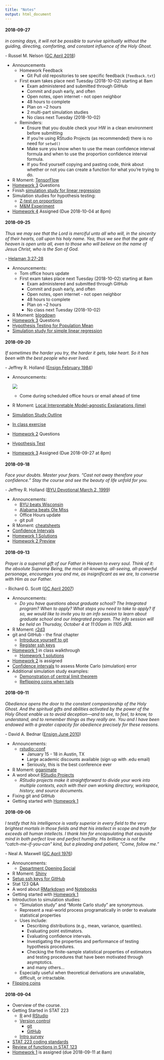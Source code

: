 ```yaml
---
title: "Notes"
output: html_document
---
```


<!--
Possible R Moments:
- Reticulate
- plumber
- opencpu



#### 2018-10-04
+ [Homework 4](hw4.html) Walkthrough

#### 2018-10-02
+ [Midterm Exam](midterm.html)
--->

#### 2018-09-27

*in coming days, it will not be possible to survive spiritually without the 
guiding, directing, comforting, and constant influence of the Holy Ghost.*

\- Russel M. Nelson ([GC April 2018](https://www.lds.org/general-conference/2018/04/revelation-for-the-church-revelation-for-our-lives?lang=eng))

+ Announcements
  + Homework Feedback
    + Git Pull old repositories to see specific feedback (`feedback.txt`)
  + First exam takes place next Tuesday (2018-10-02) starting at 8am
    + Exam administered and submitted through GitHub
    + Commit and push early, and often
    + Open notes, open internet - not open neighbor
    + 48 hours to complete
    + Plan on ~2 hours
    + 2 multi-part simulation studies
    + No class next Tuesday (2018-10-02)
  + Reminders:
    + Ensure that you double check your HW in a clean environment before submitting
    + If you're using RStudio Projects (as recommended) there is no need for `setwd()`
    + Make sure you know when to use the mean confidence interval formula and when 
    to use the proportion confidence interval formula.
    + If you find yourself copying and pasting code, think about whether or not
    you can create a function for what you're trying to do.
+ R Moment: [TensorFlow](https://tensorflow.rstudio.com)
+ [Homework 3](hw3.html) Questions
+ Finish [simulation study for linear regression](l06_regression.nb.html)
+ Simulation studies for hypothesis testing:
  + [Z-test on proportions](l07_ztest_prop.nb.html)
  + [M&M Experiment](l07_mm.nb.html)
+ [Homework 4](hw4.html) Assigned (Due 2018-10-04 at 8pm)


#### 2018-09-25

*Thus we may see that the Lord is merciful unto all who will, in the sincerity of
their hearts, call upon his holy name.
Yea, thus we see that the gate of heaven is open unto all, even to those who will 
believe on the name of Jesus Christ, who is the Son of God.*

\- [Helaman 3:27-28](https://www.lds.org/languages/eng/content/scriptures/bofm/hel/3)

+ Announcements:
  + Tom office hours update
  + First exam takes place next Tuesday (2018-10-02) starting at 8am
    + Exam administered and submitted through GitHub
    + Commit and push early, and often
    + Open notes, open internet - not open neighbor
    + 48 hours to complete
    + Plan on ~2 hours
    + No class next Tuesday (2018-10-02)
+ R Moment: [blogdown](https://bookdown.org/yihui/blogdown/)  
+ [Homework 3](hw3.html) Questions
+ [Hypothesis Testing for Population Mean](l05_mean.nb.html)
+ [Simulation study for simple linear regression](l06_regression.nb.html)

#### 2018-09-20

*If sometimes the harder you try, the harder it gets, take heart. So it has been
with the best people who ever lived.*

\- Jeffrey R. Holland ([Ensign February 1984](https://www.lds.org/languages/eng/content/ensign/1984/02/the-inconvenient-messiah))

+ Announcements:

  [![](https://imgs.xkcd.com/comics/curve_fitting.png)](https://xkcd.com/2048/)
  + Come during scheduled office hours or email ahead of time
+ R Moment: [Local Interpretable Model-agnostic Explanations (lime)](https://github.com/thomasp85/lime)
+ [Simulation Study Outline](sim-study-outline.html)
+ [In class exercise](l05_practice.nb.html)
+ [Homework 2](hw2.html) Questions
+ [Hypothesis Test](l05_mean.nb.html)
+ [Homework 3](hw3.html) Assigned (Due 2018-09-27 at 8pm)

#### 2018-09-18

*Face your doubts. Master your fears. “Cast not away therefore your confidence.”
Stay the course and see the beauty of life unfold for you.*

\- Jeffrey R. Holland ([BYU Devotional March 2, 1999](https://speeches.byu.edu/talks/jeffrey-r-holland_cast-not-away-therefore-your-confidence/))

+ Announcements:
  + [BYU beats Wisconsin](http://www.espn.com/video/clip?id=24690467)
  + [Alabama beats Ole Miss](http://www.espn.com/video/clip?id=24691552)
  + Office Hours update
  + git pull
+ R Moment: [cheatsheets](https://www.rstudio.com/resources/cheatsheets/)
+ [Confidence Intervals](l04_ci.nb.html)
+ [Homework 1 Solutions](hw1_solutions.html)
+ [Homework 2 Preview](hw2.html)

#### 2018-09-13

*Prayer is a supernal gift of our Father in Heaven to every soul. Think of it: the absolute Supreme Being, the most all-knowing, all-seeing, all-powerful personage, encourages you and me, as insignificant as we are, to converse with Him as our Father.*

\- Richard G. Scott ([GC April 2007](https://www.lds.org/general-conference/2007/04/using-the-supernal-gift-of-prayer?lang=eng))

+ Announcements:
  + *Do you have questions about graduate school? The Integrated program? When
  to apply? What steps you need to take to apply? If so, we would like to invite
  you to an info session to learn about graduate school and our Integrated program.
  The info session will be held on Thursday, October 4 at 11:00am in 1105 JKB.*
+ R Moment: [r2d3](https://rstudio.github.io/r2d3/)
+ git and GitHub - the final chapter
  + [Introduce yourself to git](http://happygitwithr.com/hello-git.html)
  + [Register ssh keys](http://happygitwithr.com/ssh-keys.html#create-an-ssh-key-pair)
+ [Homework 1](hw1.html) in class walkthrough
  + [Homework 1 solutions](hw1_solutions.html)
+ [Homework 2](hw2.html) is assigned
+ [Confidence intervals](http://onlinestatbook.com/2/estimation/mean.html) to 
assess Monte Carlo (simulation) error
+ Additional simulation study examples:
  + [Demonstration of central limit theorem](l03_central_limit_theorem.nb.html)
  + [Reflipping coins when tails](l03_flipping_coins.nb.html)


#### 2018-09-11

*Obedience opens the door to the constant companionship of the Holy Ghost. And 
the spiritual gifts and abilities activated by the power of the Holy Ghost enable 
us to avoid deception—and to see, to feel, to know, to understand, and to remember 
things as they really are. You and I have been endowed with a greater capacity for 
obedience precisely for these reasons.*

\- David A. Bednar ([Ensign June 2010](https://www.lds.org/ensign/2010/06/things-as-they-really-are?lang=eng))

+ Announcements:
  + [rstudio::conf](https://www.rstudio.com/conference/)
    + January 15 - 18 in Austin, TX
    + Large academic discounts available (sign up with .edu email)
    + Seriously, this is the best conference ever
+ R Moment: [gganimate](https://github.com/thomasp85/gganimate)
+ A word about [RStudio Projects](https://support.rstudio.com/hc/en-us/articles/200526207-Using-Projects)
  + *RStudio projects make it straightforward to divide your work into multiple 
  contexts, each with their own working directory, workspace, history, and source 
  documents.*
+ Fixing git and GitHub
+ Getting started with [Homework 1](hw1.html)

#### 2018-09-06

*I testify that his intelligence is vastly superior in every field to the very 
brightest mortals in those fields and that his intellect in scope and truth far 
exceeds all human intellects. I thank him for encapsulating that exquisite mind 
in both perfect love and perfect humility. His brilliance is not the 
“catch-me-if-you-can” kind, but a pleading and patient, “Come, follow me.”*

\- Neal A. Maxwell ([GC April 1976](https://www.lds.org/general-conference/1976/04/jesus-of-nazareth-savior-and-king?lang=eng))

+ Announcements:
  + [Department Opening Social](images/os-flyer.jpg)
+ R Moment: [Shiny](http://shiny.rstudio.com/gallery/)
+ [Setup ssh keys for GitHub](http://happygitwithr.com/ssh-keys.html)
+ Stat 123 Q&A
+ A word about [RMarkdown](https://rmarkdown.rstudio.com/) and 
[Notebooks](https://rmarkdown.rstudio.com/r_notebooks)
+ Getting started with [Homework 1](hw1.html)
+ Introduction to simulation studies:
  + "Simulation study" and "Monte Carlo study" are synonymous.
  + Represent a real-world process programatically in order to evaluate statistical
  properties
  + Uses include:
    + Describing distributions (e.g., mean, variance, quantiles).
    + Evaluating point estimators.
    + Evaluating confidence intervals.
    + Investigating the properties and performance of testing hypothesis procedures.
    + Checking the finite-sample statistical properties of estimators and testing 
    procedures that have been motivated through asymptotics.
    + and many others...
  + Especially useful when theoretical derivations are unavailable, difficult, 
    or intractable.
+ [Flipping coins](l02_coins.nb.html)

#### 2018-09-04

+ Overview of the course.
+ Getting Started in STAT 223
  + [R](https://cran.r-project.org) and 
  [RStudio](https://www.rstudio.com/products/rstudio/download/preview/)
  + [Version control](http://happygitwithr.com/)
    + [git](https://git-scm.com)
    + [GitHub](https://github.com)
  + [Intro survey](https://goo.gl/forms/kNZILd3zeZO5UBWI2)
+ [STAT 223 coding standards](coding-standards.html)
+ [Review of functions in STAT 123](l01_functions.html)
+ [Homework 1](hw1.html) is assigned
(due 2018-09-11 at 8am)
